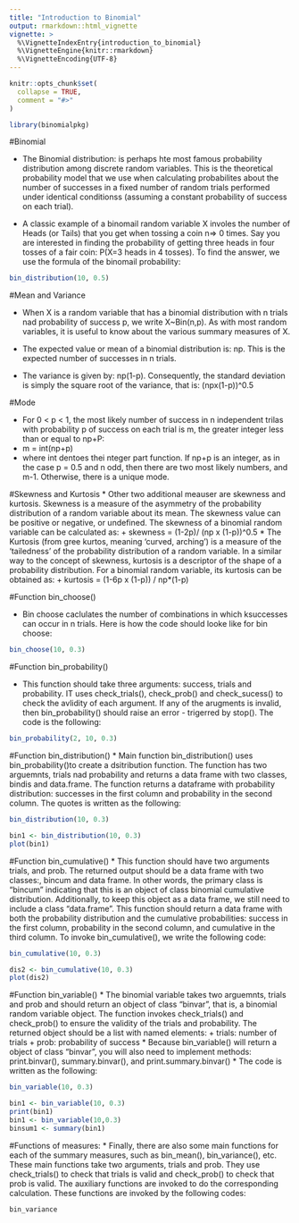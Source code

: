 ```yaml
---
title: "Introduction to Binomial"
output: rmarkdown::html_vignette
vignette: >
  %\VignetteIndexEntry{introduction_to_binomial}
  %\VignetteEngine{knitr::rmarkdown}
  %\VignetteEncoding{UTF-8}
---
```


```r
knitr::opts_chunk$set(
  collapse = TRUE,
  comment = "#>"
)
```

```r
library(binomialpkg)
```
#Binomial

* The Binomial distribution: is perhaps hte most famous probability distribution among discrete random variables. This is the theoretical probability model that we use when calculating probabilites about the number of successes in a fixed number of random trials performed under identical conditionss (assuming a constant probability of success on each trial).

* A classic example of a binomail random variable X involes the number of Heads (or Tails) that you get when tossing a coin n=> 0 times. Say you are interested in finding the probability of getting three heads in four tosses of a fair coin: P(X=3 heads in 4 tosses). To find the answer, we use the formula of the binomail probability:

```r

bin_distribution(10, 0.5)

```

#Mean and Variance

* When X is a random variable that has a binomial distribution with n trials nad probability of success p, we write X~Bin(n,p). As with most random variables, it is useful to know about the various summary measures of X.

* The expected value or mean of a binomial distribution is: np. This is the expected number of successes in n trials.

* The variance is given by: np(1-p). Consequently, the standard deviation is simply the square root of the variance, that is: (npx(1-p))^0.5


#Mode

* For 0 < p < 1, the most likely number of success in n independent trilas with probability p of success on each trial is m, the greater integer less than or equal to np+P:
+ m = int(np+p)
* where int dentoes thei nteger part function. If np+p is an integer, as in the case p = 0.5 and n odd, then there are two most likely numbers, and m-1. Otherwise, there is a unique mode.


#Skewness and Kurtosis
* Other two additional meauser are skewness and kurtosis. Skewness is a measure of the asymmetry of the probability distribution of a random variable about its mean. The skewness value can be positive or negative, or undefined. The skewness of a binomial random variable can be calculated as:
  + skewness = (1-2p)/ (np x (1-p))^0.5
* The Kurtosis (from gree kurtos, meaning 'curved, arching') is a measure of the 'tailedness' of the probability distribution of a random variable. In a similar way to the concept of skewness, kurtosis is a descriptor of the shape of a probability distribution. For a binomial random variable, its kurtosis can be obtained as:
  + kurtosis = (1-6p x (1-p)) / np*(1-p)


#Function bin_choose()

* Bin choose caclulates the number of combinations in which ksuccesses can occur in n trials. Here is how the code should looke like for bin choose:

```r

bin_choose(10, 0.3)

```

#Function bin_probability()

* This function should take three arguments: success, trials and probability. IT uses check_trials(), check_prob() and check_sucess() to check the avlidity of each argument. If any of the arugments is invalid, then bin_probability() should raise an error - trigerred by stop(). The code is the following:

```r
bin_probability(2, 10, 0.3)
```

#Function bin_distribution()
* Main function bin_distribution() uses bin_probability()to create a dsitribution function. The function has two arguemnts, trials nad probability and returns a data frame with two classes, bindis and data.frame. The function returns a dataframe with probability distribution: successes in the first column and probability in the second column. The quotes is written as the following:
```r

bin_distribution(10, 0.3)

bin1 <- bin_distribution(10, 0.3)
plot(bin1)
```

#Function bin_cumulative()
* This function should have two arguments trials, and prob. The returned output should be a data frame with two classes:, bincum and data frame. In other words, the primary class is "bincum" indicating that this is an object of class binomial cumulative distribution. Additionally, to keep this object as a data frame, we still need to include a class "data.frame". This function should return a data frame with both the probability distribution and the cumulative probabilities: success in the first column, probability in the second column, and cumulative in the  third column. To invoke bin_cumulative(), we write the following code:

```r

bin_cumulative(10, 0.3)

dis2 <- bin_cumulative(10, 0.3)
plot(dis2)
```

#Function bin_variable()
* The binomial variable
takes two arguemnts, trials and prob and should return an object of class "binvar", that is, a binomial random variable object.
The function invokes check_trials() and check_prob() to ensure the validity of the trials and probability. The returned object should be a list with named elements:
  + trials: number of trials
+ prob: probability of success
* Because bin_variable() will return a object of class "binvar", you will also need to implement methods: print.binvar(), summary.binvar(), and print.summary.binvar()
* The code is written as the following:
```r

bin_variable(10, 0.3)

bin1 <- bin_variable(10, 0.3)
print(bin1)
bin1 <- bin_variable(10,0.3)
binsum1 <- summary(bin1)
```


#Functions of measures:
* Finally, there are also some main functions for each of the summary measures, such as bin_mean(), bin_variance(), etc. These main functions take two arguments, trials and prob. They use check_trials() to check that trials is valid and check_prob() to check that prob is valid. The auxiliary functions are invoked to do the corresponding calculation. These functions are invoked by the following codes:

```r
bin_variance
```

